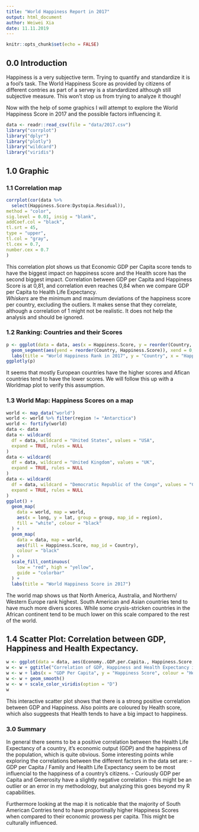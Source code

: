 ```yaml
---
title: "World Happiness Report in 2017"
output: html_document
author: Weiwei Xia
date: 11.11.2019
---
```

```r
knitr::opts_chunk$set(echo = FALSE)
```


## 0.0 Introduction


Happiness is a very subjective term. Trying to quantify and standardize it is a fool's task. The World Happiness Score as provided by citizens of different contries as part of a servey is a standardized although still subjective measure. This won't stop us from trying to analyze it though! 

 Now with the help of some graphics I will attempt to explore the  World Happiness Score in 2017 and the possible factors influencing it. 


```r
data <- readr::read_csv(file = "data/2017.csv")
library("corrplot")
library("dplyr")
library("plotly")
library("wildcard")
library("viridis")
```

## 1.0 Graphic
### 1.1 Correlation map

```r
corrplot(cor(data %>%
  select(Happiness.Score:Dystopia.Residual)),
method = "color",
sig.level = 0.01, insig = "blank",
addCoef.col = "black",
tl.srt = 45,
type = "upper",
tl.col = "gray",
tl.cex = 0.7,
number.cex = 0.7
)
```
  
  This correlation plot shows us that Economic GDP per Capita score tends to have the biggest impact on happiness score and the Health score has the second biggest impact. Correlation between GDP per Capita and Happiness Score is at 0,81, and correlation even reaches  0,84 when we compare GDP per Capita to Health Life Expectancy.  
  *Whiskers* are the minimum and maximum deviations of the happiness score per country, excluding the outliers. It makes sense that they correlate, although a correlation of 1 might not be realistic. It does not help the analysis and should be ignored.  
  

### 1.2 Ranking: Countries and their Scores

```r
p <- ggplot(data = data, aes(x = Happiness.Score, y = reorder(Country, Happiness.Score))) + geom_point(colour = "red", alpha = .5) +
  geom_segment(aes(yend = reorder(Country, Happiness.Score)), xend = 0, colour = "pink", alpha = .5) + theme(axis.text.y = element_text(angle = 0, hjust = 1)) +
  labs(title = "World Happiness Rank in 2017", y = "Country", x = "Happiness.Score")
ggplotly(p)
```
  
  It seems that mostly European countries have the higher scores and Afican countries tend to have the lower scores. We will follow this up with a Worldmap plot to verify this assumption.   
  
### 1.3 World Map: Happiness Scores on a map

```r
world <- map_data("world")
world <- world %>% filter(region != "Antarctica")
world <- fortify(world)
data <- data
data <- wildcard(
  df = data, wildcard = "United States", values = "USA",
  expand = TRUE, rules = NULL
)
data <- wildcard(
  df = data, wildcard = "United Kingdom", values = "UK",
  expand = TRUE, rules = NULL
)
data <- wildcard(
  df = data, wildcard = "Democratic Republic of the Congo", values = "Congo (Kinshasa)",
  expand = TRUE, rules = NULL
)
ggplot() +
  geom_map(
    data = world, map = world,
    aes(x = long, y = lat, group = group, map_id = region),
    fill = "white", colour = "black"
  ) +
  geom_map(
    data = data, map = world,
    aes(fill = Happiness.Score, map_id = Country),
    colour = "black"
  ) +
  scale_fill_continuous(
    low = "red", high = "yellow",
    guide = "colorbar"
  ) +
  labs(title = "World Happiness Score in 2017")
```
  
  The world map shows us that North America, Australia, and Northern/ Western Europe rank highest.
South American and Asian countries tend to have much more divers scores. While some crysis-stricken countries in the African continent tend to be much lower on this scale compared to the rest of the world.  
  
  
## 1.4 Scatter Plot: Correlation between GDP, Happiness and Health Expectancy.

```r
w <- ggplot(data = data, aes(Economy..GDP.per.Capita., Happiness.Score, color = Health..Life.Expectancy.), main = "Correlation of GDP, Happiness and Health Expectancy in 2017") + geom_point()
w <- w + ggtitle("Correlation of GDP, Happiness and Health Expectancy in 2017")
w <- w + labs(x = "GDP Per Capita", y = "Happiness Score", colour = "Health Expectancy")
w <- w + geom_smooth()
w <- w + scale_color_viridis(option = "D")
w
```
  
  This interactive scatter plot shows that there is a strong positive correlation between GDP and Happiness. Also points are coloured by Health score, which also suggeests that Health tends to have a big impact to happiness.  
  
### 3.0 Summary

In general there seems to be a positive correlation between the Health Life Expectancy of a country, it's economic output (GDP) and the happiness of the population, which is quite obvious.
Some interesting points while exploring the correlations between the different factors in the data set are:
- GDP per Capita / Family and Health Life Expectancy seem to be most influencial to the happiness of a country's citizens.
- Curiously GDP per Capita and Generosity have a slightly negative correlation - this might be an outlier or an error in my methodology, but analyzing this goes beyond my R capabilities.

Furthermore looking at the map it is noticable that the majority of South American Contries tend to have proportinally higher Happiness Scores when compared to their economic prowess per capita. This might be culturally influenced. 

